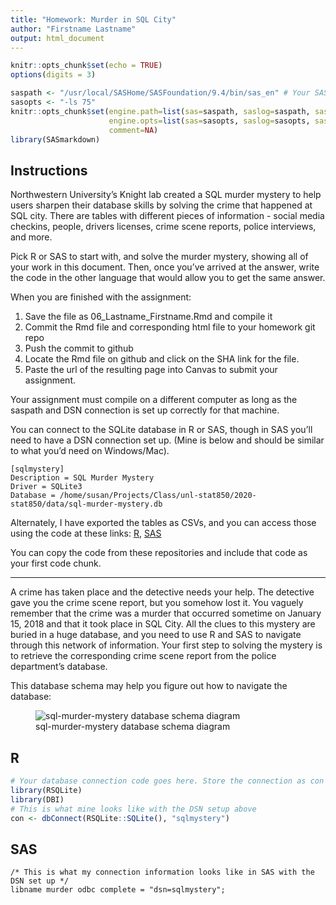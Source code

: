 ```yaml
---
title: "Homework: Murder in SQL City"
author: "Firstname Lastname"
output: html_document
---
```


```r
knitr::opts_chunk$set(echo = TRUE)
options(digits = 3)
```

```r

saspath <- "/usr/local/SASHome/SASFoundation/9.4/bin/sas_en" # Your SAS path goes here
sasopts <- "-ls 75"
knitr::opts_chunk$set(engine.path=list(sas=saspath, saslog=saspath, sashtml=saspath),
                      engine.opts=list(sas=sasopts, saslog=sasopts, sashtml=sasopts), 
                      comment=NA)
library(SASmarkdown)
```

## Instructions
Northwestern University's Knight lab created a SQL murder mystery to help users sharpen their database skills by solving the crime that happened at SQL city. There are tables with different pieces of information - social media checkins, people, drivers licenses, crime scene reports, police interviews, and more. 

Pick R or SAS to start with, and solve the murder mystery, showing all of your work in this document. Then, once you've arrived at the answer, write the code in the other language that would allow you to get the same answer. 

When you are finished with the assignment: 

1. Save the file as 06_Lastname_Firstname.Rmd and compile it
2. Commit the Rmd file and corresponding html file to your homework git repo
3. Push the commit to github
4. Locate the Rmd file on github and click on the SHA link for the file.
5. Paste the url of the resulting page into Canvas to submit your assignment.

Your assignment must compile on a different computer as long as the saspath and DSN connection is set up correctly for that machine.

You can connect to the SQLite database in R or SAS, though in SAS you'll need to have a DSN connection set up. (Mine is below and should be similar to what you'd need on Windows/Mac). 

````
[sqlmystery]
Description = SQL Murder Mystery
Driver = SQLite3
Database = /home/susan/Projects/Class/unl-stat850/2020-stat850/data/sql-murder-mystery.db
````

Alternately, I have exported the tables as CSVs, and you can access those using the code at these links: [R](https://github.com/srvanderplas/unl-stat850/blob/master/code/06_sql-murder-setup.R), [SAS](https://github.com/srvanderplas/unl-stat850/blob/master/code/06_sql-murder-setup.sas)

You can copy the code from these repositories and include that code as your first code chunk.


***

A crime has taken place and the detective needs your help. The detective gave you the crime scene report, but you somehow lost it. You vaguely remember that the crime was a murder that occurred sometime on January 15, 2018 and that it took place in SQL City. All the clues to this mystery are buried in a huge database, and you need to use R and SAS to navigate through this network of information. Your first step to solving the mystery is to retrieve the corresponding crime scene report from the police department's database. 

This database schema may help you figure out how to navigate the database:

![sql-murder-mystery database schema diagram](https://github.com/NUKnightLab/sql-mysteries/blob/master/schema.png?raw=true)

## R
```r
# Your database connection code goes here. Store the connection as con 
library(RSQLite)
library(DBI)
# This is what mine looks like with the DSN setup above
con <- dbConnect(RSQLite::SQLite(), "sqlmystery")
```

## SAS

```sashtml
/* This is what my connection information looks like in SAS with the DSN set up */
libname murder odbc complete = "dsn=sqlmystery";
```
